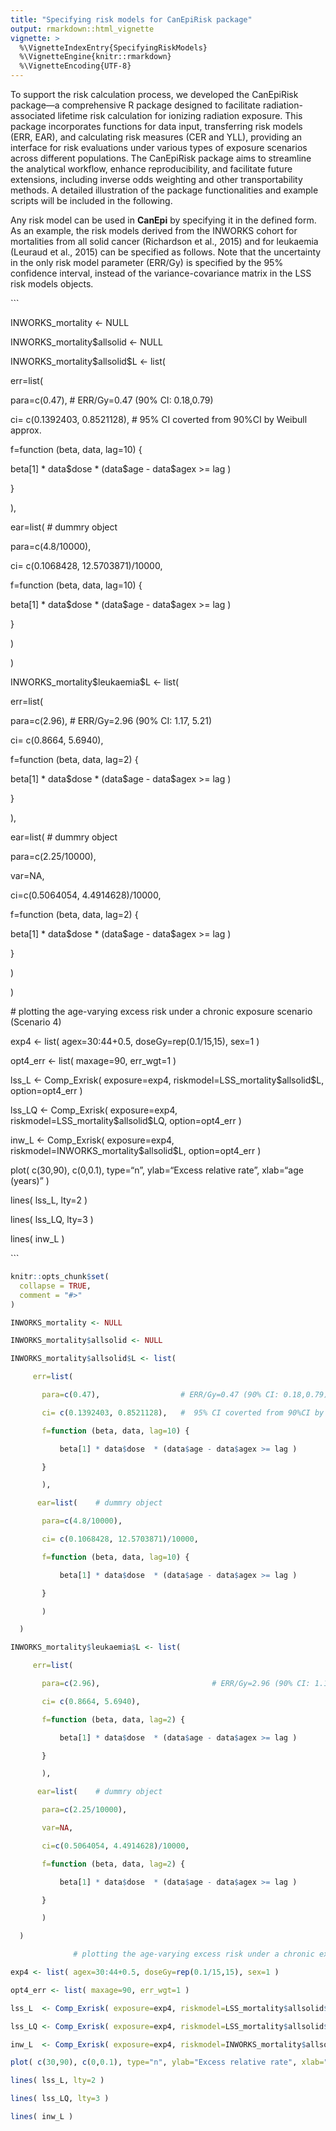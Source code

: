 ```yaml
---
title: "Specifying risk models for CanEpiRisk package"
output: rmarkdown::html_vignette
vignette: >
  %\VignetteIndexEntry{SpecifyingRiskModels}
  %\VignetteEngine{knitr::rmarkdown}
  %\VignetteEncoding{UTF-8}
---
```


To support the risk calculation process, we developed the CanEpiRisk package---a comprehensive R package designed to facilitate radiation-associated lifetime risk calculation for ionizing radiation exposure. This package incorporates functions for data input, transferring risk models (ERR, EAR), and calculating risk measures (CER and YLL), providing an interface for risk evaluations under various types of exposure scenarios across different populations. The CanEpiRisk package aims to streamline the analytical workflow, enhance reproducibility, and facilitate future extensions, including inverse odds weighting and other transportability methods. A detailed illustration of the package functionalities and example scripts will be included in the following.

Any risk model can be used in **CanEpi** by specifying it in the defined form. As an example, the risk models derived from the INWORKS cohort for mortalities from all solid cancer (Richardson et al., 2015) and for leukaemia (Leuraud et al., 2015) can be specified as follows. Note that the uncertainty in the only risk model parameter (ERR/Gy) is specified by the 95% confidence interval, instead of the variance-covariance matrix in the LSS risk models objects.

\`\`\`

INWORKS_mortality \<- NULL

INWORKS_mortality\$allsolid \<- NULL

INWORKS_mortality\$allsolid\$L \<- list(

err=list(

para=c(0.47), \# ERR/Gy=0.47 (90% CI: 0.18,0.79)

ci= c(0.1392403, 0.8521128), \# 95% CI coverted from 90%CI by Weibull approx.

f=function (beta, data, lag=10) {

beta[1] \* data\$dose \* (data\$age - data\$agex \>= lag )

}

),

ear=list( \# dummry object

para=c(4.8/10000),

ci= c(0.1068428, 12.5703871)/10000,

f=function (beta, data, lag=10) {

beta[1] \* data\$dose \* (data\$age - data\$agex \>= lag )

}

)

)

INWORKS_mortality\$leukaemia\$L \<- list(

err=list(

para=c(2.96), \# ERR/Gy=2.96 (90% CI: 1.17, 5.21)

ci= c(0.8664, 5.6940),

f=function (beta, data, lag=2) {

beta[1] \* data\$dose \* (data\$age - data\$agex \>= lag )

}

),

ear=list( \# dummry object

para=c(2.25/10000),

var=NA,

ci=c(0.5064054, 4.4914628)/10000,

f=function (beta, data, lag=2) {

beta[1] \* data\$dose \* (data\$age - data\$agex \>= lag )

}

)

)

\# plotting the age-varying excess risk under a chronic exposure scenario (Scenario 4)

exp4 \<- list( agex=30:44+0.5, doseGy=rep(0.1/15,15), sex=1 )

opt4_err \<- list( maxage=90, err_wgt=1 )

lss_L \<- Comp_Exrisk( exposure=exp4, riskmodel=LSS_mortality\$allsolid\$L, option=opt4_err )

lss_LQ \<- Comp_Exrisk( exposure=exp4, riskmodel=LSS_mortality\$allsolid\$LQ, option=opt4_err )

inw_L \<- Comp_Exrisk( exposure=exp4, riskmodel=INWORKS_mortality\$allsolid\$L, option=opt4_err )

plot( c(30,90), c(0,0.1), type="n", ylab="Excess relative rate", xlab="age (years)" )

lines( lss_L, lty=2 )

lines( lss_LQ, lty=3 )

lines( inw_L )

\`\`\`

```r
knitr::opts_chunk$set(
  collapse = TRUE,
  comment = "#>"
)
```

```r
INWORKS_mortality <- NULL

INWORKS_mortality$allsolid <- NULL

INWORKS_mortality$allsolid$L <- list(

     err=list(

       para=c(0.47),                  # ERR/Gy=0.47 (90% CI: 0.18,0.79)  

       ci= c(0.1392403, 0.8521128),   #  95% CI coverted from 90%CI by Weibull approx.

       f=function (beta, data, lag=10) {

           beta[1] * data$dose  * (data$age - data$agex >= lag )

       }

       ),

      ear=list(    # dummry object

       para=c(4.8/10000),

       ci= c(0.1068428, 12.5703871)/10000,

       f=function (beta, data, lag=10) {

           beta[1] * data$dose  * (data$age - data$agex >= lag )

       } 

       )

  )

INWORKS_mortality$leukaemia$L <- list(

     err=list(

       para=c(2.96),                         # ERR/Gy=2.96 (90% CI: 1.17, 5.21) 

       ci= c(0.8664, 5.6940),

       f=function (beta, data, lag=2) {

           beta[1] * data$dose  * (data$age - data$agex >= lag )

       }

       ),

      ear=list(    # dummry object

       para=c(2.25/10000),

       var=NA,

       ci=c(0.5064054, 4.4914628)/10000,

       f=function (beta, data, lag=2) {

           beta[1] * data$dose  * (data$age - data$agex >= lag )

       } 

       )

  )

              # plotting the age-varying excess risk under a chronic exposure scenario (Scenario 4)

exp4 <- list( agex=30:44+0.5, doseGy=rep(0.1/15,15), sex=1 )

opt4_err <- list( maxage=90, err_wgt=1 ) 

lss_L  <- Comp_Exrisk( exposure=exp4, riskmodel=LSS_mortality$allsolid$L,  option=opt4_err )

lss_LQ <- Comp_Exrisk( exposure=exp4, riskmodel=LSS_mortality$allsolid$LQ, option=opt4_err )

inw_L  <- Comp_Exrisk( exposure=exp4, riskmodel=INWORKS_mortality$allsolid$L, option=opt4_err )

plot( c(30,90), c(0,0.1), type="n", ylab="Excess relative rate", xlab="age (years)" )

lines( lss_L, lty=2 )

lines( lss_LQ, lty=3 )

lines( inw_L )
```
